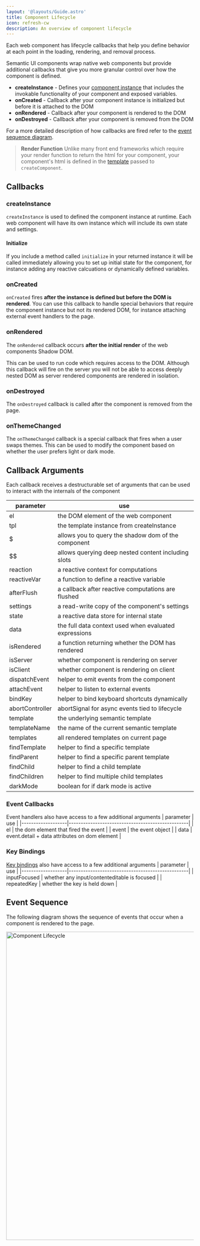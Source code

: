 ```yaml
---
layout: '@layouts/Guide.astro'
title: Component Lifecycle
icon: refresh-cw
description: An overview of component lifecycle
---
```




Each web component has lifecycle callbacks that help you define behavior at each point in the loading, rendering, and removal process.

Semantic UI components wrap native web components but provide additional callbacks that give you more granular control over how the component is defined.

* **createInstance** - Defines your [component instance](/component/instance) that includes the invokable functionality of your component and exposed variables.
* **onCreated** - Callback after your component instance is initialized but before it is attached to the DOM
* **onRendered** - Callback after your component is rendered to the DOM
* **onDestroyed** - Callback after your component is removed from the DOM

For a more detailed description of how callbacks are fired refer to the [event sequence diagram](/components/lifecycle#event-sequence).

> **Render Function** Unlike many front end frameworks which require your render function to return the html for your component, your component's html is defined in the [template](/templates) passed to `createComponent`.

## Callbacks

### createInstance

`createInstance` is used to defined the component instance at runtime. Each web component will have its own instance which will include its own state and settings.

#### Initialize

If you include a method called `initialize` in your returned instance it will be called immediately allowing you to set up initial state for the component, for instance adding any reactive calcuations or dynamically defined variables.

### onCreated

`onCreated` fires **after the instance is defined but before the DOM is rendered**. You can use this callback to handle special behaviors that require the component instance but not its rendered DOM, for instance attaching external event handlers to the page.

### onRendered

The `onRendered` callback occurs **after the initial render** of the web components Shadow DOM.

This can be used to run code which requires access to the DOM. Although this callback will fire on the server you will not be able to access deeply nested DOM as server rendered components are rendered in isolation.

### onDestroyed

The `onDestroyed` callback is called after the component is removed from the page.

### onThemeChanged

The `onThemeChanged` callback is a special callback that fires when a user swaps themes. This can be used to modify the component based on whether the user prefers light or dark mode.

## Callback Arguments

Each callback receives a destructurable set of arguments that can be used to interact with the internals of the component

| parameter         | use                                                   |
|-------------------|-------------------------------------------------------|
| el                | the DOM element of the web component                  |
| tpl               | the template instance from createInstance             |
| $                 | allows you to query the shadow dom of the component   |
| $$                | allows querying deep nested content including slots   |
| reaction          | a reactive context for computations                   |
| reactiveVar       | a function to define a reactive variable              |
| afterFlush        | a callback after reactive computations are flushed    |
| settings          | a read-write copy of the component's settings         |
| state             | a reactive data store for internal state              |
| data              | the full data context used when evaluated expressions |
| isRendered        | a function returning whether the DOM has rendered     |
| isServer          | whether component is rendering on server              |
| isClient          | whether component is rendering on client              |
| dispatchEvent     | helper to emit events from the component              |
| attachEvent       | helper to listen to external events                   |
| bindKey           | helper to bind keyboard shortcuts dynamically         |
| abortController   | abortSignal for async events tied to lifecycle        |
| template          | the underlying semantic template                      |
| templateName      | the name of the current semantic template             |
| templates         | all rendered templates on current page                |
| findTemplate      | helper to find a specific template                    |
| findParent        | helper to find a specific parent template             |
| findChild         | helper to find a child template                       |
| findChildren      | helper to find multiple child templates               |
| darkMode          | boolean for if dark mode is active                    |

### Event Callbacks

Event handlers also have access to a few additional arguments
| parameter         | use                                              |
|-------------------|--------------------------------------------------|
| el                | the dom element that fired the event             |
| event             | the event object                                 |
| data              | event.detail + data attributes on dom element    |

### Key Bindings

[Key bindings](/components/keys) also have access to a few additional arguments
| parameter         | use                                              |
|-------------------|--------------------------------------------------|
| inputFocused      | whether any input/contenteditable is focused     |
| repeatedKey       | whether the key is held down                     |

## Event Sequence

The following diagram shows the sequence of events that occur when a component is rendered to the page.

<Image src={lifecycleImage} alt="Component Lifecycle" width="826" loading="eager"></Image>
